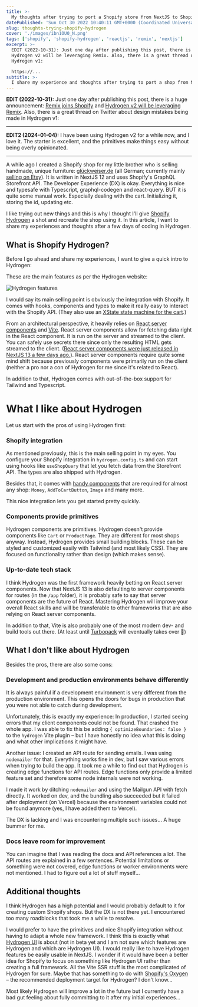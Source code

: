 ```yaml
---
title: >-
  My thoughts after trying to port a Shopify store from NextJS to Shopify Hydrogen
datePublished: 'Sun Oct 30 2022 10:40:11 GMT+0000 (Coordinated Universal Time)'
slug: thoughts-trying-shopify-hydrogen
cover: './images/ibn1OU0_N.png'
tags: ['shopify', 'shopify-hydrogen', 'reactjs', 'remix', 'nextjs']
excerpt: >-
  EDIT (2022-10-31): Just one day after publishing this post, there is a huge announcement: Remix joins Shopify and
  Hydrogen v2 will be leveraging Remix. Also, there is a great thread on Twitter about design mistakes being made in
  Hydrogen v1:

  https://...
subtitle: >-
  I share my experience and thoughts after trying to port a shop from NextJS to Shopify Hydrogen.
---
```



**EDIT (2022-10-31):** Just one day after publishing this post, there is a huge announcement:
[Remix joins Shopify](https://remix.run/blog/remixing-shopify) and
[Hydrogen v2 will be leveraging Remix](https://hydrogen.shopify.dev/roadmap#remixing-hydrogen). Also, there is a great
thread on Twitter about design mistakes being made in Hydrogen v1:

<Tweet id="https://x.com/jplhomer/status/1587095536833859584" />

---

**EDIT2 (2024-01-04):** I have been using Hydrogen v2 for a while now, and I love it. The starter is excellent, and the
primitives make things easy without being overly opinionated.

---

A while ago I created a Shopify shop for my little brother who is selling handmade, unique furniture:
[glückweiser.de](https://www.xn--glckweiser-beb.de/) (all German; currently mainly
[selling on Etsy](https://www.etsy.com/de/shop/Glueckweiser)). It is written in NextJS 12 and uses Shopify's GraphQL
Storefront API. The Developer Experience (DX) is okay. Everything is nice and typesafe with Typescript, graphql-codegen
and react-query. BUT it is quite some manual work. Especially dealing with the cart. Initializing it, storing the id,
updating etc.

I like trying out new things and this is why I thought I'll give [Shopify Hydrogen](https://hydrogen.shopify.dev/) a
shot and recreate the shop using it. In this article, I want to share my experiences and thoughts after a few days of
coding in Hydrogen.

## What is Shopify Hydrogen?

Before I go ahead and share my experiences, I want to give a quick intro to Hydrogen:

These are the main features as per the Hydrogen website:

![Hydrogen features](./images/lXAOXU3fU.png)

I would say its main selling point is obviously the integration with Shopify. It comes with hooks, components and types
to make it really easy to interact with the Shopify API. (They also use an
[XState state machine for the cart](https://github.com/Shopify/hydrogen/blob/6310974ff8f8fdcf742bc7a1f5af1370e221c6fa/packages/hydrogen/src/components/CartProvider/useCartAPIStateMachine.client.tsx).)

From an architectural perspective, it heavily relies on
[React server components](https://shopify.dev/custom-storefronts/hydrogen/framework/react-server-components) and
[Vite](https://vitejs.dev/). React server components allow for fetching data right in the React component. It is run on
the server and streamed to the client. You can safely use secrets there since only the resulting HTML gets streamed to
the client.
([React server components were just released in NextJS 13 a few days ago.](https://nextjs.org/docs/advanced-features/react-18/server-components)).
React server components require quite some mind shift because previously components were primarily run on the client
(neither a pro nor a con of Hydrogen for me since it's related to React).

In addition to that, Hydrogen comes with out-of-the-box support for Tailwind and Typescript.

# What I like about Hydrogen

Let us start with the pros of using Hydrogen first:

### Shopify integration

As mentioned previously, this is the main selling point in my eyes. You configure your Shopify integration in
`hydrogen.config.ts` and can start using hooks like `useShopQuery` that let you fetch data from the Storefront API. The
types are also shipped with Hydrogen.

Besides that, it comes with [handy components](https://shopify.dev/api/hydrogen/components) that are required for almost
any shop: `Money`, `AddToCartButton`, `Image` and many more.

This nice integration lets you get started pretty quickly.

### Components provide primitives

Hydrogen components are primitives. Hydrogen doesn't provide components like `Cart` or `ProductPage`. They are different
for most shops anyway. Instead, Hydrogen provides small building blocks. These can be styled and customized easily with
Tailwind (and most likely CSS). They are focused on functionality rather than design (which makes sense).

### Up-to-date tech stack

I think Hydrogen was the first framework heavily betting on React server components. Now that NextJS 13 is also
defaulting to server components for routes (in the `/app` folder), it is probably safe to say that server components are
the future of React. Mastering Hydrogen will improve your overall React skills and will be transferable to other
frameworks that are also relying on React server components.

In addition to that, Vite is also probably one of the most modern dev- and build tools out there. (At least until
[Turbopack](https://turbo.build/pack) will eventually takes over 🤪)

## What I don't like about Hydrogen

Besides the pros, there are also some cons:

### Development and production environments behave differently

It is always painful if a development environment is very different from the production environment. This opens the
doors for bugs in production that you were not able to catch during development.

Unfortunately, this is exactly my experience: In production, I started seeing errors that my client components could not
be found. That crashed the whole app. I was able to fix this be adding `{ optimizeBoundaries: false }` to the `hydrogen`
Vite plugin – but I have honestly no idea what this is doing and what other implications it might have.

Another issue: I created an API route for sending emails. I was using `nodemailer` for that. Everything works fine in
dev, but I saw various errors when trying to build the app. It took me a while to find out that Hydrogen is creating
edge functions for API routes. Edge functions only provide a limited feature set and therefore some node internals were
not working.

I made it work by ditching `nodemailer` and using the Mailgun API with fetch directly. It worked on dev, and the
bundling also succeeded but it failed after deployment (on Vercel) because the environment variables could not be found
anymore (yes, I have added them to Vercel).

The DX is lacking and I was encountering multiple such issues... A huge bummer for me.

### Docs leave room for improvement

You can imagine that I was reading the docs and API references a lot. The API routes are explained in a few sentences.
Potential limitations or something were not covered, edge functions or worker environments were not mentioned. I had to
figure out a lot of stuff myself...

## Additional thoughts

I think Hydrogen has a high potential and I would probably default to it for creating custom Shopify shops. But the DX
is not there yet. I encountered too many roadblocks that took me a while to resolve.

I would prefer to have the primitives and nice Shopify integration without having to adapt a whole new framework. I
think this is exactly what [Hydrogen UI](https://shopify.dev/custom-storefronts/hydrogen/alternate-frameworks) is about
(not in beta yet and I am not sure which features are Hydrogen and which are Hydrogen UI). I would really like to have
Hydrogen features be easily usable in NextJS. I wonder if it would have been a better idea for Shopify to focus on
something like Hydrogen UI rather than creating a full framework. All the Vite SSR stuff is the most complicated of
Hydrogen for sure. Maybe that has something to do with
[Shopify's Oxygen](https://shopify.dev/custom-storefronts/oxygen/getting-started) – the recommended deployment target
for Hydrogen? I don't know...

Most likely Hydrogen will improve a lot in the future but I currently have a bad gut feeling about fully committing to
it after my initial experiences...
